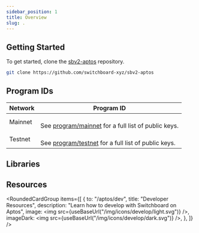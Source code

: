 ```yaml
---
sidebar_position: 1
title: Overview
slug: .
---
```



## Getting Started

To get started, clone the
[sbv2-aptos](https://github.com/switchboard-xyz/sbv2-aptos) repository.

```bash
git clone https://github.com/switchboard-xyz/sbv2-aptos
```

## Program IDs

| **Network** | **Program ID**                                                                                                                                                                        |
| ----------- | ------------------------------------------------------------------------------------------------------------------------------------------------------------------------------------- |
| Mainnet     | <PublicKeyButton publicKey="0x7d7e436f0b2aafde60774efb26ccc432cf881b677aca7faaf2a01879bd19fb8" /> <br />See [program/mainnet](aptos/program/mainnet) for a full list of public keys.  |
| Testnet     | <PublicKeyButton publicKey="0xb91d3fef0eeb4e685dc85e739c7d3e2968784945be4424e92e2f86e2418bf271" /> <br />See [program/testnet](aptos/program/testnet) for a full list of public keys. |

## Libraries


<AptosLibraries />

## Resources

<RoundedCardGroup
  items={[
    {
      to: "/aptos/dev",
      title: "Developer Resources",
      description: "Learn how to develop with Switchboard on Aptos",
      image: <img src={useBaseUrl("/img/icons/develop/light.svg")} />,
      imageDark: <img src={useBaseUrl("/img/icons/develop/dark.svg")} />,
    },
  ]}
/>
